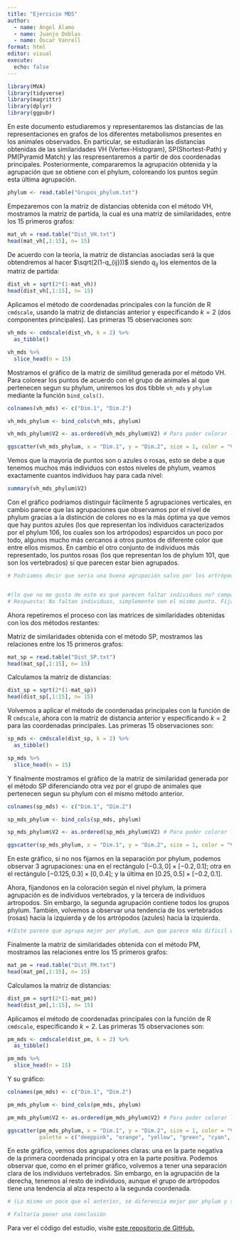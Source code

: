 ```yaml
---
title: "Ejercicio MDS"
author: 
  - name: Ángel Álamo
  - name: Juanjo Doblas
  - name: Óscar Vanrell 
format: html
editor: visual
execute:
  echo: false
---
```


```r
library(MVA)
library(tidyverse)
library(magrittr)
library(dplyr)
library(ggpubr)
```

En este documento estudiaremos y representaremos las distancias de las representaciones en grafos de los diferentes metabolismos presentes en los animales observados. En particular, se estudiarán las distancias obtenidas de las similaridades VH (Vertex-Histogram), SP(Shortest-Path) y PM(Pyramid Match) y las respresentaremos a partir de dos coordenadas principales. Posteriormente, compararemos la agrupación obtenida y la agrupación que se obtiene con el phylum, coloreando los puntos según esta última agrupación.

```r
phylum <- read.table("Grupos_phylum.txt")

```

Empezaremos con la matriz de distancias obtenida con el método VH, mostramos la matriz de partida, la cual es una matriz de similaridades, entre los 15 primeros grafos:

```r
mat_vh = read.table("Dist_VH.txt")
head(mat_vh[,1:15], n= 15)
```

De acuerdo con la teoria, la matriz de distancias asociadas será la que obtendremos al hacer $\sqrt(2(1-q_{ij}))$ siendo $q_{ij}$ los elementos de la matriz de partida:

```r
dist_vh = sqrt(2*(1-mat_vh))
head(dist_vh[,1:15], n= 15)
```

Aplicamos el método de coordenadas principales con la función de R `cmdscale`, usando la matriz de distancias anterior y especificando $k = 2$ (dos componentes principales). Las primeras 15 observaciones son:

```r
vh_mds <- cmdscale(dist_vh, k = 2) %>% 
  as_tibble()

vh_mds %>% 
  slice_head(n = 15)
```

Mostramos el gráfico de la matriz de similitud generada por el método VH. Para colorear los puntos de acuerdo con el grupo de animales al que pertenecen segun su phylum, uniremos los dos tibble `vh_mds` y `phylum`  mediante la función `bind_cols()`.

```r
colnames(vh_mds) <- c("Dim.1", "Dim.2")

vh_mds_phylum <- bind_cols(vh_mds, phylum)

vh_mds_phylum$V2 <- as.ordered(vh_mds_phylum$V2) # Para poder colorar los puntos

ggscatter(vh_mds_phylum, x = "Dim.1", y = "Dim.2", size = 1, color = "V2", palette = c("deeppink", "orange", "yellow", "green", "cyan", "blue", "purple", "violetred", "tan4", "orangered", "olivedrab", "black", "cornsilk3", "red4"), title = "MDS Vertex Histogram")
```

Vemos que la mayoria de puntos son o azules o rosas, esto se debe a que tenemos muchos más individuos con estos niveles de phylum, veamos exactamente cuantos individuos hay para cada nivel:

```r
summary(vh_mds_phylum$V2)
```


Con el gráfico podriamos distinguir fácilmente 5 agrupaciones verticales, en cambio parece que las agrupaciones que observamos por el nivel de phylum gracias a la distinción de colores no es la más óptima ya que vemos que hay puntos azules (los que representan los individuos caracterizados por el phylum 106, los cuales son los artrópodos) esparcidos un poco por todo, algunos mucho más cercanos a otros puntos de diferente color que entre ellos mismos. En cambio el otro conjunto de individuos más representado, los puntos rosas (los que representan los de phylum 101, que son los vertebrados) sí que parecen estar bien agrupados. 

```r
# Podriamos decir que seria una buena agrupación salvo por los artrópodos?


#(lo que no me gusta de este es que parecen faltar individuos no? comparad los otros gráficos)
# Respuesta: No faltan individuos, simplemente son el mismo punto. Fíjate en la matriz de distancias. Hay muchas que son iguales (Lo comentamos en el gráfico?)
```


Ahora repetiremos el proceso con las matrices de similaridades obtenidas con los dos métodos restantes:

Matriz de similaridades obtenida con el método SP, mostramos las relaciones entre los 15 primeros grafos:

```r
mat_sp = read.table("Dist_SP.txt")
head(mat_sp[,1:15], n= 15)
```

Calculamos la matriz de distancias:

```r
dist_sp = sqrt(2*(1-mat_sp))
head(dist_sp[,1:15], n= 15)
```

Volvemos a aplicar el método de coordenadas principales con la función de R `cmdscale`, ahora con la matriz de distancia anterior y especificando $k = 2$ para las coordenadas principales. Las primeras 15 observaciones son:

```r
sp_mds <- cmdscale(dist_sp, k = 2) %>% 
  as_tibble()

sp_mds %>% 
  slice_head(n = 15)
```

Y finalmente mostramos el gráfico de la matriz de similaridad generada por el método SP diferenciando otra vez por el grupo de animales que pertenecen segun su phylum con el mismo método anterior.

```r
colnames(sp_mds) <- c("Dim.1", "Dim.2")

sp_mds_phylum <- bind_cols(sp_mds, phylum)

sp_mds_phylum$V2 <- as.ordered(sp_mds_phylum$V2) # Para poder colorar los puntos

ggscatter(sp_mds_phylum, x = "Dim.1", y = "Dim.2", size = 1, color = "V2", palette = c("deeppink", "orange", "yellow", "green", "cyan", "blue", "purple", "violetred", "tan4", "orangered", "olivedrab", "black", "cornsilk3", "red4"), title = "MDS Shortest-Path")

```

En este gráfico, si no nos fijamos en la separación por phylum, podemos observar 3 agrupaciones: una en el rectángulo $[-0.3,0]\times[-0.2,0.1]$; otra en el rectángulo $[-0.125,0.3]\times[0,0.4]$; y la última en $[0.25,0.5]\times[-0.2,0.1]$.

Ahora, fijandonos en la coloración según el nivel phylum, la primera agrupación es de individuos vertebrados, y la tercera de individuos artropodos. Sin embargo, la segunda agrupación contiene todos los grupos phylum. También, volvemos a observar una tendencia de los vertebrados (rosas) hacia la izquierda y de los artrópodos (azules) hacia la izquierda.

```r
#(Este parece que agrupa mejor por phylum, aun que parece más dificil diferenciar las agrupaciones en el grafico? yo diria que hay 3 o 4... no se que opinais)
```


Finalmente la matriz de similaridades obtenida con el método PM, mostramos las relaciones entre los 15 primeros grafos:

```r
mat_pm = read.table("Dist_PM.txt")
head(mat_pm[,1:15], n= 15)
```

Calculamos la matriz de distancias:

```r
dist_pm = sqrt(2*(1-mat_pm))
head(dist_pm[,1:15], n= 15)
```


Aplicamos el método de coordenadas principales con la función de R `cmdscale`, especificando $k = 2$. Las primeras 15 observaciones son:

```r
pm_mds <- cmdscale(dist_pm, k = 2) %>% 
  as_tibble()

pm_mds %>% 
  slice_head(n = 15)
```

Y su gráfico: 

```r
colnames(pm_mds) <- c("Dim.1", "Dim.2")

pm_mds_phylum <- bind_cols(pm_mds, phylum)

pm_mds_phylum$V2 <- as.ordered(pm_mds_phylum$V2) # Para poder colorar los puntos

ggscatter(pm_mds_phylum, x = "Dim.1", y = "Dim.2", size = 1, color = "V2",
          palette = c("deeppink", "orange", "yellow", "green", "cyan", "blue", "purple", "violetred", "tan4", "orangered", "olivedrab", "black", "cornsilk3", "red4"), title = "MDS Pyramid Match")
```
En este gráfico, vemos dos agrupaciones claras: una en la parte negativa de la primera coordenada principal y otra en la parte positiva. Podemos observar que, como en el primer gráfico, volvemos a tener una separación clara de los individuos vertebrados. Sin embargo, en la agrupación de la derecha, tenemos al resto de individuos, aunque el grupo de artrópodos tiene una tendencia al alza respecto a la segunda coordenada.


```r
# (Lo mismo un poco que el anterior, se diferencia mejor por phylum y se ven 2 grupos claros, alomejor podriamos agrupar en 3... como veais)
```

```r
# Faltaría poner una conclusión
```


Para ver el código del estudio, visite [este repositorio de GitHub.](https://github.com/AngelAlamo/Ejercicio_MDS)